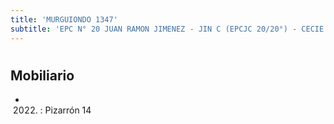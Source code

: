 ```yaml
---
title: 'MURGUIONDO 1347'
subtitle: 'EPC N° 20 JUAN RAMON JIMENEZ - JIN C (EPCJC 20/20°) - CECIE N° 20'
---
```


#


## Mobiliario

*  (2022) : Pizarrón 14 



